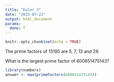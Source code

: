 ```yaml
---
title: "Euler 3"
date: "2015-07-23"
output: html_document
params:
  done: T
---
```


```r
knitr::opts_chunk$set(echo = TRUE)
```
The prime factors of 13195 are 5, 7, 13 and 29.

What is the largest prime factor of 600851475143?


```r
library(numbers)
answer <- max(primeFactors(600851475143))
```
